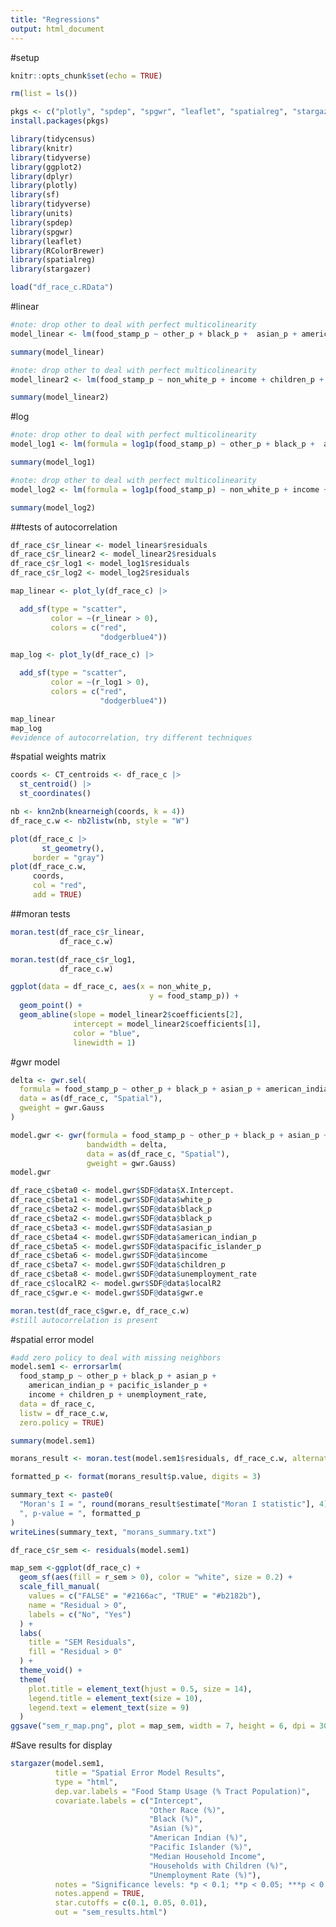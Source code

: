 ```yaml
---
title: "Regressions"
output: html_document
---
```


#setup
```r
knitr::opts_chunk$set(echo = TRUE)
```

```r
rm(list = ls())
```

```r
pkgs <- c("plotly", "spdep", "spgwr", "leaflet", "spatialreg", "stargazer")
install.packages(pkgs)
```

```r
library(tidycensus)
library(knitr)
library(tidyverse)
library(ggplot2)
library(dplyr)
library(plotly)
library(sf)
library(tidyverse)
library(units)
library(spdep)
library(spgwr)
library(leaflet)
library(RColorBrewer)
library(spatialreg)
library(stargazer)
```

```r
load("df_race_c.RData")
```


#linear
```r
#note: drop other to deal with perfect multicolinearity
model_linear <- lm(food_stamp_p ~ other_p + black_p +  asian_p + american_indian_p + pacific_islander_p  + income + children_p + unemployment_rate, data = df_race_c, na.action = na.exclude)

summary(model_linear)
```

```r
#note: drop other to deal with perfect multicolinearity
model_linear2 <- lm(food_stamp_p ~ non_white_p + income + children_p + unemployment_rate, data = df_race_c)

summary(model_linear2)
```

#log
```r
#note: drop other to deal with perfect multicolinearity
model_log1 <- lm(formula = log1p(food_stamp_p) ~ other_p + black_p +  asian_p + american_indian_p + pacific_islander_p  + income + children_p + unemployment_rate, data = df_race_c)

summary(model_log1)
```

```r
#note: drop other to deal with perfect multicolinearity
model_log2 <- lm(formula = log1p(food_stamp_p) ~ non_white_p + income + children_p + unemployment_rate, data = df_race_c)

summary(model_log2)
```




##tests of autocorrelation
```r
df_race_c$r_linear <- model_linear$residuals
df_race_c$r_linear2 <- model_linear2$residuals
df_race_c$r_log1 <- model_log1$residuals 
df_race_c$r_log2 <- model_log2$residuals 

```

```r
map_linear <- plot_ly(df_race_c) |> 

  add_sf(type = "scatter",
         color = ~(r_linear > 0), 
         colors = c("red", 
                    "dodgerblue4")) 
```

```r
map_log <- plot_ly(df_race_c) |> 

  add_sf(type = "scatter",
         color = ~(r_log1 > 0), 
         colors = c("red", 
                    "dodgerblue4")) 
```

```r
map_linear
map_log
#evidence of autocorrelation, try different techniques 
```

#spatial weights matrix 
```r
coords <- CT_centroids <- df_race_c |>
  st_centroid() |> 
  st_coordinates()

nb <- knn2nb(knearneigh(coords, k = 4))
df_race_c.w <- nb2listw(nb, style = "W")

```
```r
plot(df_race_c |>
       st_geometry(),
     border = "gray")
plot(df_race_c.w, 
     coords, 
     col = "red", 
     add = TRUE)
```

##moran tests 
```r
moran.test(df_race_c$r_linear, 
           df_race_c.w)
```


```r
moran.test(df_race_c$r_log1, 
           df_race_c.w)
```


```r
ggplot(data = df_race_c, aes(x = non_white_p, 
                               y = food_stamp_p)) + 
  geom_point() +
  geom_abline(slope = model_linear2$coefficients[2], 
              intercept = model_linear2$coefficients[1], 
              color = "blue", 
              linewidth = 1) 
```


#gwr model 

```r
delta <- gwr.sel(
  formula = food_stamp_p ~ other_p + black_p + asian_p + american_indian_p + pacific_islander_p + income + children_p + unemployment_rate,
  data = as(df_race_c, "Spatial"),
  gweight = gwr.Gauss
)
```

```r
model.gwr <- gwr(formula = food_stamp_p ~ other_p + black_p + asian_p + american_indian_p + pacific_islander_p + income + children_p + unemployment_rate,
                 bandwidth = delta, 
                 data = as(df_race_c, "Spatial"),
                 gweight = gwr.Gauss)
model.gwr

```

```r
df_race_c$beta0 <- model.gwr$SDF@data$X.Intercept.
df_race_c$beta1 <- model.gwr$SDF@data$white_p
df_race_c$beta2 <- model.gwr$SDF@data$black_p
df_race_c$beta2 <- model.gwr$SDF@data$black_p
df_race_c$beta3 <- model.gwr$SDF@data$asian_p
df_race_c$beta4 <- model.gwr$SDF@data$american_indian_p  
df_race_c$beta5 <- model.gwr$SDF@data$pacific_islander_p 
df_race_c$beta6 <- model.gwr$SDF@data$income              
df_race_c$beta7 <- model.gwr$SDF@data$children_p          
df_race_c$beta8 <- model.gwr$SDF@data$unemployment_rate   
df_race_c$localR2 <- model.gwr$SDF@data$localR2
df_race_c$gwr.e <- model.gwr$SDF@data$gwr.e
```



```r
moran.test(df_race_c$gwr.e, df_race_c.w)
#still autocorrelation is present 
```



#spatial error model 
```r
#add zero policy to deal with missing neighbors 
model.sem1 <- errorsarlm(
  food_stamp_p ~ other_p + black_p + asian_p + 
    american_indian_p + pacific_islander_p + 
    income + children_p + unemployment_rate,
  data = df_race_c,
  listw = df_race_c.w,
  zero.policy = TRUE)

summary(model.sem1)
```

```r
morans_result <- moran.test(model.sem1$residuals, df_race_c.w, alternative = "less")

formatted_p <- format(morans_result$p.value, digits = 3)

summary_text <- paste0(
  "Moran's I = ", round(morans_result$estimate["Moran I statistic"], 4),
  ", p-value = ", formatted_p
)
writeLines(summary_text, "morans_summary.txt")
```

```r
df_race_c$r_sem <- residuals(model.sem1)
```

```r
map_sem <-ggplot(df_race_c) +
  geom_sf(aes(fill = r_sem > 0), color = "white", size = 0.2) +
  scale_fill_manual(
    values = c("FALSE" = "#2166ac", "TRUE" = "#b2182b"),
    name = "Residual > 0",
    labels = c("No", "Yes")
  ) +
  labs(
    title = "SEM Residuals",
    fill = "Residual > 0"
  ) +
  theme_void() +
  theme(
    plot.title = element_text(hjust = 0.5, size = 14),
    legend.title = element_text(size = 10),
    legend.text = element_text(size = 9)
  )
ggsave("sem_r_map.png", plot = map_sem, width = 7, height = 6, dpi = 300)
```

#Save results for display 

```r
stargazer(model.sem1,
          title = "Spatial Error Model Results",
          type = "html",
          dep.var.labels = "Food Stamp Usage (% Tract Population)",
          covariate.labels = c("Intercept",
                               "Other Race (%)",
                               "Black (%)",
                               "Asian (%)",
                               "American Indian (%)",
                               "Pacific Islander (%)",
                               "Median Household Income",
                               "Households with Children (%)",
                               "Unemployment Rate (%)"),
          notes = "Significance levels: *p < 0.1; **p < 0.05; ***p < 0.01",
          notes.append = TRUE,
          star.cutoffs = c(0.1, 0.05, 0.01),
          out = "sem_results.html")
```

